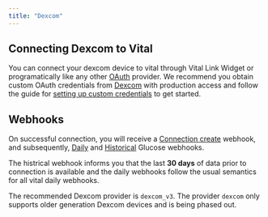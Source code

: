 ```yaml
---
title: "Dexcom"
---
```


## Connecting Dexcom to Vital

You can connect your dexcom device to vital through Vital Link Widget or programatically like any 
other [OAuth](../../../api-reference/link/link-oauth-provider) provider.
We recommend you obtain custom OAuth credentials from [Dexcom](https://developer.dexcom.com) with production access and follow the guide
for [setting up custom credentials](../../connecting-providers/custom_credentials.mdx) to get started.

## Webhooks

On successful connection, you will receive a [Connection create](../../../event-catalog/provider.connection.created.mdx) webhook, 
and subsequently, [Daily](../../../event-catalog/daily.data.glucose.created.mdx) and [Historical](../../../event-catalog/historical.data.glucose.created.mdx) Glucose webhooks.

The histrical webhook informs you that the last **30 days** of data prior to connection is available and the daily webhooks follow the usual semantics
for all vital daily webhooks.


<Info>

The recommended Dexcom provider is `dexcom_v3`. The provider `dexcom` only supports older generation Dexcom devices and is being phased out.

</Info>
